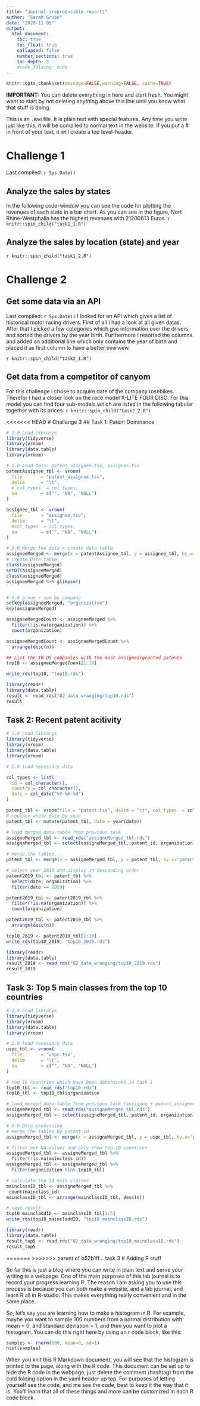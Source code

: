 ```yaml
---
title: "Journal (reproducible report)"
author: "Sarah Grube"
date: "2020-11-05"
output:
  html_document:
    toc: true
    toc_float: true
    collapsed: false
    number_sections: true
    toc_depth: 3
    #code_folding: hide
---
```


```r
knitr::opts_chunk$set(message=FALSE,warning=FALSE, cache=TRUE)
```

**IMPORTANT:** You can delete everything in here and start fresh. You might want to start by not deleting anything above this line until you know what that stuff is doing.

This is an `.Rmd` file. It is plain text with special features. Any time you write just like this, it will be compiled to normal text in the website. If you put a \# in front of your text, it will create a top level-header.

# Challenge 1

Last compiled: `r Sys.Date()`

## Analyze the sales by states
In the following code-window you can see the code for plotting the revenues of each state in a bar chart. As you can see in the figure, Nort Rhine-Westphalia has the highest revenues with 21200613 Euros.
`r knitr::spin_child("task1_1.R")`

## Analyze the sales by location (state) and year
`r knitr::spin_child("task1_2.R")`

# Challenge 2
## Get some data via an API
Last compiled: `r Sys.Date()`
I looked for an API which gives a list of historical motor racing drivers. First of all I had a look at all given datas. After that I picked a few categories which gve information over the drivers and sorted the drivers by the year birth. Furthermore I resorted the columns and added an additional line which only contains the year of birth and placed it as first column to have a better overview. 

`r knitr::spin_child("task2_1.R")`

## Get data from a competitor of canyom
For this challenge I chose to acquire date of the company rosebikes. Therefor I had a closer look on the race model X-LITE FOUR DISC. For this model you can find four sub-models which are listed in the following tabular together with its prices. 
`r knitr::spin_child("task2_2.R")`

<<<<<<< HEAD
# Challenge 3
## Task 1: Patent Dominance
```r
# 1.0 Load librarys
library(tidyverse)
library(vroom)
library(data.table)
library(vroom)

# 2.0 Load Data: patent_assignee.tsv, assignee.tsv
patentAssignee_tbl <- vroom(
  file       = "patent_assignee.tsv", 
  delim      = "\t", 
  # col_types  = col_types,
  na         = c("", "NA", "NULL")
)

assignee_tbl <- vroom(
  file       = "assignee.tsv", 
  delim      = "\t", 
  #col_types  = col_types,
  na         = c("", "NA", "NULL")
)

# 3.0 Merge the data + create data table
assigneeMerged <- merge(x = patentAssignee_tbl, y = assignee_tbl, by.x='assignee_id', by.y = "id", all = T)
# create Data table
class(assigneeMerged)
setDT(assigneeMerged)
class(assigneeMerged)
assigneeMerged %>% glimpse()


# 4.0 group + sum by company
setkey(assigneeMerged, "organization")
key(assigneeMerged)

assigneeMergedCount <- assigneeMerged %>%
  filter(!is.na(organization)) %>%
  count(organization) 

assigneeMergedCount <- assigneeMergedCount %>%
  arrange(desc(n))

## List the 10 US companies with the most assigned/granted patents
top10 <- assigneeMergedCount[1:10]

write_rds(top10, "top10.rds")
```

```r
library(readr)
library(data.table)
result <- read_rds("02_data_wranging/top10.rds")
result
```
## Task 2: Recent patent acitivity
```r
# 1.0 Load librarys
library(tidyverse)
library(vroom)
library(data.table)
library(vroom)

# 2.0 load necessary data

col_types <- list(
  id = col_character(),
  country = col_character(),
  date = col_date("%Y-%m-%d")
)

patent_tbl <- vroom(file = "patent.tsv", delim = "\t", col_types  = col_types, na = c("", "NA", "NULL"), col_select = c(id, country, date))
# replace whole date by year
patent_tbl <- mutate(patent_tbl, date = year(date))

# load merged data-table from previous task
assigneMerged_tbl <- read_rds("assigneMerged_tbl.rds")
assigneMerged_tbl <- select(assigneMerged_tbl, patent_id, organization)

# merge the tables
patent_tbl <- merge(x = assigneMerged_tbl, y = patent_tbl, by.x='patent_id', by.y = "id", all = T)

# select year 2019 and display in descending order
patent2019_tbl <- patent_tbl %>% 
  select(date, organization) %>%
  filter(date == 2019)

patent2019_tbl <- patent2019_tbl %>%
  filter(!is.na(organization)) %>%
  count(organization)

patent2019_tbl <- patent2019_tbl %>%
  arrange(desc(n))

top10_2019 <- patent2019_tbl[1:10]
write_rds(top10_2019, "top10_2019.rds")
```

```r
library(readr)
library(data.table)
result_2019 <- read_rds("02_data_wranging/top10_2019.rds")
result_2019
```

## Task 3: Top 5 main classes from the top 10 countries
```r
# 1.0 Load librarys
library(tidyverse)
library(vroom)
library(data.table)
library(vroom)

# 2.0 load necessary data
uspc_tbl <- vroom(
  file       = "uspc.tsv", 
  delim      = "\t", 
  na         = c("", "NA", "NULL")
)

# top 10 countries which have been determined in task 1
top10_tbl <- read_rds("top10.rds")
top10_tbl <- top10_tbl$organization

# load merged data-table from previous task (assignee + patent_assignee)
assigneMerged_tbl <- read_rds("assigneMerged_tbl.rds")
assigneMerged_tbl <- select(assigneMerged_tbl, patent_id, organization)

# 3.0 Data processing
# merge the tables by patent_id
assigneMerged_tbl <- merge(x = assigneMerged_tbl, y = uspc_tbl, by.x='patent_id', by.y = "patent_id", all = T) 

# filter out NA-values and only show top-10-countries
assigneMerged_tbl <- assigneMerged_tbl %>%
  filter(!is.na(mainclass_id))
assigneMerged_tbl <- assigneMerged_tbl %>%
  filter(organization %in% top10_tbl)

# calculate top 10 main classes
mainclassID_tbl <- assigneMerged_tbl %>%
 count(mainclass_id)
mainclassID_tbl <- arrange(mainclassID_tbl, desc(n))

# save result
top10_maincladdID <- mainclassID_tbl[1:5]
write_rds(top10_maincladdID, "top10_mainclassID.rds")
```

```r
library(readr)
library(data.table)
result_top5 <- read_rds("02_data_wranging/top10_mainclassID.rds")
result_top5
```

=======
>>>>>>> parent of b52b1ff... task 3
# Adding R stuff

So far this is just a blog where you can write in plain text and serve your writing to a webpage. One of the main purposes of this lab journal is to record your progress learning R. The reason I am asking you to use this process is because you can both make a website, and a lab journal, and learn R all in R-studio. This makes everything really convenient and in the same place. 

So, let's say you are learning how to make a histogram in R. For example, maybe you want to sample 100 numbers from a normal distribution with mean = 0, and standard deviation = 1, and then you want to plot a histogram. You can do this right here by using an r code block, like this:

```r
samples <- rnorm(100, mean=0, sd=1)
hist(samples)
```

When you knit this R Markdown document, you will see that the histogram is printed to the page, along with the R code. This document can be set up to hide the R code in the webpage, just delete the comment (hashtag) from the cold folding option in the yaml header up top. For purposes of letting yourself see the code, and me see the code, best to keep it the way that it is. You'll learn that all of these things and more can be customized in each R code block.
